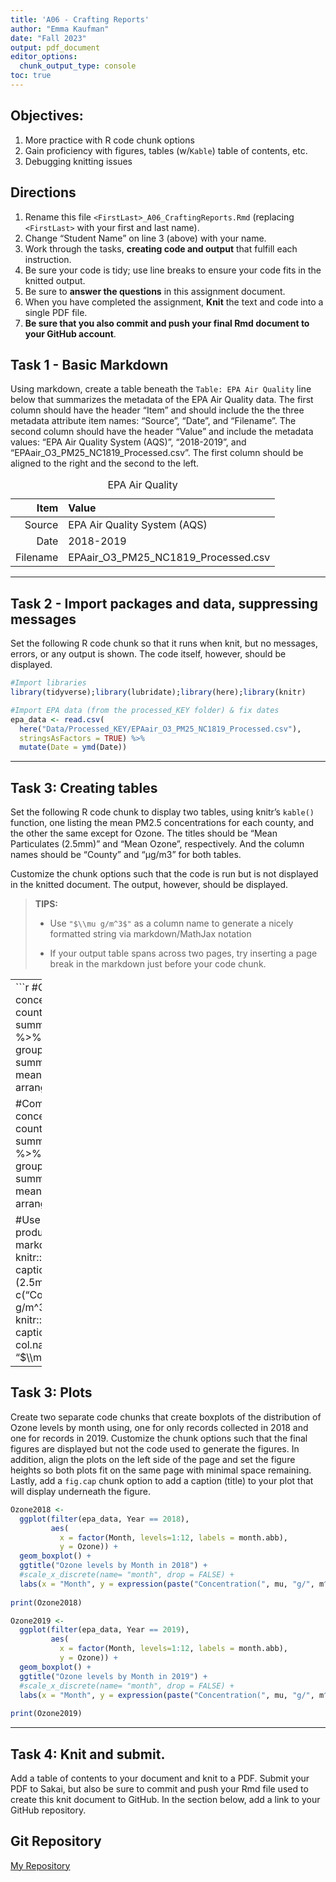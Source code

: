 ```yaml
---
title: 'A06 - Crafting Reports'
author: "Emma Kaufman" 
date: "Fall 2023"
output: pdf_document
editor_options: 
  chunk_output_type: console
toc: true
---
```


\listoffigures

## Objectives:

1.  More practice with R code chunk options
1.  Gain proficiency with figures, tables (w/`Kable`) table of contents, etc.
1.  Debugging knitting issues

## Directions

1.  Rename this file `<FirstLast>_A06_CraftingReports.Rmd` (replacing `<FirstLast>` with your first and last name).
1.  Change "Student Name" on line 3 (above) with your name.
1.  Work through the tasks, **creating code and output** that fulfill each instruction.
1.  Be sure your code is tidy; use line breaks to ensure your code fits in the knitted output.
1.  Be sure to **answer the questions** in this assignment document.
1.  When you have completed the assignment, **Knit** the text and code into a single PDF file.
1.  **Be sure that you also commit and push your final Rmd document to your GitHub account**.

## Task 1 - Basic Markdown

Using markdown, create a table beneath the `Table: EPA Air Quality` line below that summarizes the metadata of the EPA Air Quality data. The first column should have the header "Item" and should include the the three metadata attribute item names: "Source", "Date", and "Filename". The second column should have the header "Value" and include the metadata values: "EPA Air Quality System (AQS)", "2018-2019", and "EPAair_O3_PM25_NC1819_Processed.csv". The first column should be aligned to the right and the second to the left.

Table: EPA Air Quality

| Item|Value |
-------------: | :-------------
| Source|EPA Air Quality System (AQS) |
| Date|2018-2019 |
| Filename|EPAair_O3_PM25_NC1819_Processed.csv |

---

## Task 2 - Import packages and data, suppressing messages

Set the following R code chunk so that it runs when knit, but no messages, errors, or any output is shown. The code itself, however, should be displayed.

```r
#Import libraries
library(tidyverse);library(lubridate);library(here);library(knitr)

#Import EPA data (from the processed_KEY folder) & fix dates
epa_data <- read.csv(
  here("Data/Processed_KEY/EPAair_O3_PM25_NC1819_Processed.csv"),
  stringsAsFactors = TRUE) %>% 
  mutate(Date = ymd(Date))
```

---

## Task 3: Creating tables

Set the following R code chunk to display two tables, using knitr's `kable()` function, one listing the mean PM2.5 concentrations for each county, and the other the same except for Ozone. The titles should be "Mean Particulates (2.5mm)" and "Mean Ozone", respectively. And the column names should be "County" and "µg/m3" for both tables.

Customize the chunk options such that the code is run but is not displayed in the knitted document. The output, however, should be displayed.

> **TIPS:**
>
> -   Use `"$\\mu g/m^3$"` as a column name to generate a nicely formatted string via markdown/MathJax notation
>
> -   If your output table spans across two pages, try inserting a page break in the markdown just before your code chunk.

------
```r
#Compute mean PM2.5 concentration for each county, sorted by value
summary_PM25 <- epa_data %>% 
  drop_na(PM2.5) %>% 
  group_by(COUNTY) %>% 
  summarize(mean_PM2.5 = mean(PM2.5)) %>% 
  arrange(mean_PM2.5)

#Compute mean ozone concentration for each county, sorted by value
summary_Ozone <- epa_data %>% 
  drop_na(Ozone) %>% 
  group_by(COUNTY) %>% 
  summarize(
    mean_Ozone = mean(Ozone)) %>% 
  arrange(mean_Ozone)

#Use the `kable` function to produce the 2 tables in markdown format
knitr::kable(summary_PM25,
             caption = "Mean Particulates (2.5mm)",
             col.names = c("County", "$\\mu g/m^3$"))
knitr::kable(summary_Ozone,
             caption = "Mean Ozone",
             col.names = c("County", "$\\mu g/m^3$"))
```

---

## Task 3: Plots

Create two separate code chunks that create boxplots of the distribution of Ozone levels by month using, one for only records collected in 2018 and one for records in 2019. Customize the chunk options such that the final figures are displayed but not the code used to generate the figures. In addition, align the plots on the left side of the page and set the figure heights so both plots fit on the same page with minimal space remaining. Lastly, add a `fig.cap` chunk option to add a caption (title) to your plot that will display underneath the figure.

```r
Ozone2018 <-
  ggplot(filter(epa_data, Year == 2018), 
         aes(
           x = factor(Month, levels=1:12, labels = month.abb), 
           y = Ozone)) +
  geom_boxplot() +
  ggtitle("Ozone levels by Month in 2018") +
  #scale_x_discrete(name= "month", drop = FALSE) +
  labs(x = "Month", y = expression(paste("Concentration(", mu, "g/", m^3, ")")))
  
print(Ozone2018)
```

```r
Ozone2019 <-
  ggplot(filter(epa_data, Year == 2019), 
         aes(
           x = factor(Month, levels=1:12, labels = month.abb), 
           y = Ozone)) +
  geom_boxplot() +
  ggtitle("Ozone levels by Month in 2019") +
  #scale_x_discrete(name= "month", drop = FALSE) +
  labs(x = "Month", y = expression(paste("Concentration(", mu, "g/", m^3, ")")))
  
print(Ozone2019)
```


---
\newpage

## Task 4: Knit and submit.
Add a table of contents to your document and knit to a PDF. Submit your PDF to Sakai, but also be sure to commit and push your Rmd file used to create this knit document to GitHub. In the section below, add a link to your GitHub repository. 

## Git Repository
[My Repository](https://github.com/erkaufman/EDE_Fall2023)

